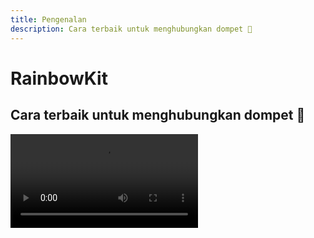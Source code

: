 ```yaml
---
title: Pengenalan
description: Cara terbaik untuk menghubungkan dompet 🌈
---
```


# RainbowKit

## Cara terbaik untuk menghubungkan dompet 🌈

<Video src="https://res.cloudinary.com/rainbowme/video/upload/s--aTmEjSrr--/f_auto:video,q_auto/v1/rainbowkit/site-assets/rainbowkit-video-cutdown-edit_gy0q16" />

RainbowKit adalah perpustakaan [React](https://reactjs.org/) yang memudahkan untuk menambah sambungan dompet ke dapp anda. Ia intuitif, responsif dan boleh disesuaikan.

### Ciri-ciri

#### Pengurusan dompet

Pengurusan dompet yang tersedia terus untuk dapp anda. Selain dari mengendalikan sambungan dan pemutusan dompet, RainbowKit menyokong banyak dompet, pertukaran rangkaian sambungan, menyelesaikan alamat ke ENS, memaparkan baki dan banyak lagi!

#### Boleh disesuaikan

Anda boleh mengubah suai antara muka pengguna RainbowKit untuk disesuaikan dengan jenama anda. Anda boleh memilih dari beberapa warna aksen yang telah ditetapkan dan konfigurasi jejari sempadan. Untuk kes-kes penggunaan lebih maju, anda boleh menyediakan tema khusus sepenuhnya, mencipta butang anda sendiri dan mengabaikan ciri-ciri tertentu. Mod gelap disertakan.

#### Piawaian industri

Untuk interoperabilitas yang lebih baik dengan kebanyakan produk, kami bergantung pada [viem](https://viem.sh) dan [wagmi](https://wagmi.sh/) — pustaka yang paling biasanya digunakan dalam ruang ini.

Standard dompet seperti EIP-1193 dan EIP-6963 disokong terus dari kotak, memudahkan pengguna dompet pelayar menyambungkan dompet mereka ke dApp anda dengan lancar.

### Komuniti

Kami teruja untuk melihat komuniti menerima pakai RainbowKit, membangkitkan isu, dan memberikan maklum balas. Sama ada ia adalah permintaan ciri, laporan pepijat, atau projek untuk dipamerkan, sila libatkan diri!

- Buat satu [isu](https://github.com/rainbow-me/rainbowkit/issues)
- Ikuti di [Twitter](https://twitter.com/rainbowdotme)
- Kongsi [maklum balas](https://github.com/rainbow-me/rainbowkit/discussions/new?category=feedback) anda
- Cuba di [Codesandbox](https://codesandbox.io/p/sandbox/github/rainbow-me/rainbowkit/tree/main/examples/with-next)
